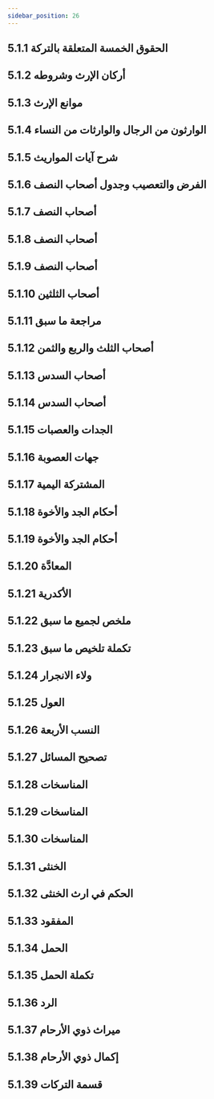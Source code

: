 ```yaml
---
sidebar_position: 26
---
```


## 5.1.1 الحقوق الخمسة المتعلقة بالتركة
<YouTube youTubeId='PMozTUhZZBc' />

## 5.1.2  أركان الإرث وشروطه
<YouTube youTubeId='6R6UFRqYG08' />

## 5.1.3 موانع الإرث
<YouTube youTubeId='xBLepmpsCLs' />

## 5.1.4 الوارثون من الرجال والوارثات من النساء
<YouTube youTubeId='4aCj9LeLWAc' />

## 5.1.5 شرح آيات المواريث
<YouTube youTubeId='30ZJdjKRido' />

## 5.1.6 الفرض والتعصيب وجدول أصحاب النصف
<YouTube youTubeId='awcH8ZfvZCk' />

## 5.1.7 أصحاب النصف
<YouTube youTubeId='EiJq1j2qmPs' />

## 5.1.8 أصحاب النصف
<YouTube youTubeId='1ZQQFnYx82w' />

## 5.1.9 أصحاب النصف
<YouTube youTubeId='sPDOa8gisIM' />

## 5.1.10 أصحاب الثلثين
<YouTube youTubeId='68WbZbze9ac' />

## 5.1.11 مراجعة ما سبق
<YouTube youTubeId='YDg0Z4QexGc' />

## 5.1.12 أصحاب الثلث والربع والثمن
<YouTube youTubeId='sJRGDi1RkFc' />

## 5.1.13 أصحاب السدس
<YouTube youTubeId='QHVLjxGxqIw' />

## 5.1.14 أصحاب السدس
<YouTube youTubeId='JF25Q4iPHfs' />

## 5.1.15 الجدات والعصبات
<YouTube youTubeId='R1DfBURA_eg' />

## 5.1.16 جهات العصوبة
<YouTube youTubeId='2Q4I6Os-c_Y' />

## 5.1.17 المشتركة اليمية
<YouTube youTubeId='4cB8A-xRHX8' />

## 5.1.18 أحكام الجد والأخوة
<YouTube youTubeId='ho9MD5RWd6M' />

## 5.1.19 أحكام الجد والأخوة
<YouTube youTubeId='knqAUeIK0KA' />

## 5.1.20 المعادَّة
<YouTube youTubeId='IqyFANZv8iM' />

## 5.1.21 الأكدرية
<YouTube youTubeId='U1WNNoZj2Rc' />

## 5.1.22 ملخص لجميع ما سبق
<YouTube youTubeId='4vAK6vxeDzA' />

## 5.1.23 تكملة تلخيص ما سبق
<YouTube youTubeId='JOgSIvDaF-8' />

## 5.1.24 ولاء الانجرار
<YouTube youTubeId='CDVnLWAEZuU' />

## 5.1.25 العول
<YouTube youTubeId='NYP4FFaZUGE' />

## 5.1.26 النسب الأربعة
<YouTube youTubeId='nKh0Fxzgf-Y' />

## 5.1.27 تصحيح المسائل
<YouTube youTubeId='vc0Cd8N4XtE' />

## 5.1.28 المناسخات
<YouTube youTubeId='R5bHbC6PNe8' />

## 5.1.29 المناسخات
<YouTube youTubeId='4h4ihOBmgsU' />

## 5.1.30 المناسخات
<YouTube youTubeId='c-heGWrjWPA' />

## 5.1.31 الخنثى
<YouTube youTubeId='8KH3MzOUcSg' />

## 5.1.32 الحكم في ارث الخنثى
<YouTube youTubeId='Z79yEz7WcL8' />

## 5.1.33 المفقود
<YouTube youTubeId='u1gc4OQRZpg' />

## 5.1.34 الحمل
<YouTube youTubeId='nrCmTDy_7NY' />

## 5.1.35 تكملة الحمل
<YouTube youTubeId='TkWs2gUdYYs' />

## 5.1.36 الرد
<YouTube youTubeId='AWBmfeanVyU' />

## 5.1.37 ميراث ذوي الأرحام
<YouTube youTubeId='v5PBEt-nf0A' />

## 5.1.38 إكمال ذوي الأرحام
<YouTube youTubeId='E6lrtEZQN0U' />

## 5.1.39 قسمة التركات
<YouTube youTubeId='ZXzdFcCXTW8' />
